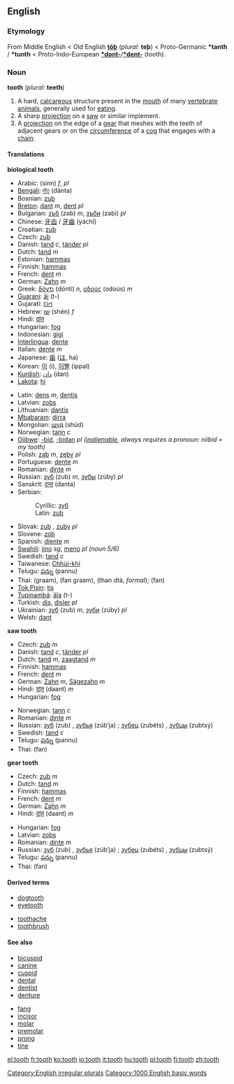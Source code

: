 ==English==
===Etymology===
From Middle English < Old English '''[[toþ|tōþ]]''' (''plural:'' '''teþ''') < Proto-Germanic '''*tanth''' / '''*tunth''' < Proto-Indo-European '''[[*dont-]]'''/'''[[*dent-]]''' (tooth).

===Noun===
'''tooth''' (''plural:'' '''teeth''')

#A hard, [[calcareous]] structure present in the [[mouth]] of many [[vertebrate]] [[animals]], generally used for [[eat]]ing.
#A sharp [[projection]] on a [[saw]] or similar implement.
#A [[projection]] on the edge of a [[gear]] that meshes with the teeth of adjacent gears or on the [[circumference]] of a [[cog]] that engages with a [[chain]].

====Translations====
'''biological tooth'''
{{top}}
*Arabic: {{ARchar|[[سن|سِنّ]]}} (sinn) ''f'', {{ARchar|[[اسنان|أسْنَان]]}} {{IPAchar|(’asnáːn)}} ''pl''
*[[Bengali]]: [[দাঁত]] (dānta)
*Bosnian: [[zub#Bosnian|zub]] {{m}}
*[[Breton]]: [[dant]] ''m'', [[dent]] ''pl''
*Bulgarian: [[зъб]] (zəb) ''m'', [[зъби]] (zəbi) ''pl''
*Chinese: [[牙齿]] / [[牙齒]] (yáchǐ)
*Croatian: [[zub#Croatian|zub]] {{m}}
*Czech: [[zub#Czech|zub]] {{m}}
*Danish: [[tand#Danish|tand]] ''c'', [[tänder]] ''pl''
*Dutch: [[tand#Dutch|tand]] ''m''
*Estonian: [[hammas#Estonian|hammas]]
*Finnish: [[hammas#Finnish|hammas]]
*French: [[dent]] ''m''
*German: [[Zahn]] ''m''
*Greek: [[δόντι]] (dónti) ''n'', [[οδούς]] (odoús) ''m''
*[[Guaraní]]: [[ãi]] (t-)
*Gujarati: [[દાંત]] {{IPAchar|(dāṁt)}}
*Hebrew: [[שן]] (shén) ''f''
*Hindi: [[दांत]] {{IPAchar|(dāṁt)}} {{m}}
*Hungarian: [[fog#Hungarian|fog]]
*Indonesian: [[gigi]]
*[[Interlingua]]: [[dente#Interlingua|dente]]
*Italian: [[dente#Italian|dente]] ''m''
*Japanese: [[歯]] ([[は]], ha)
*Korean: [[이]] (i), [[이빨]] (ippal)
*[[Kurdish]]: [[دان]] (dan) 
*[[Lakota]]: [[hi#Lakota|hi]]
{{mid}}
*Latin: [[dens]] ''m'', [[dentis]]
*Latvian: [[zobs]] {{m}}
*Lithuanian: [[dantis]]
*[[Mbabaram]]: [[dirra]]
*Mongolian: [[шүд]] (shüd)
*Norwegian: [[tann]] ''c''
*[[Ojibwe]]: [[-bid]], [[-bidan]] ''pl ([[inalienable]], always requires a pronoun: niibid = my tooth)''
*Polish: [[ząb]] ''m'', [[zęby]] ''pl''
*Portuguese: [[dente#Portuguese|dente]] ''m''
*Romanian: [[dinte]] ''m''
*Russian: [[зуб]] (zub) ''m'', [[зубы]] (zúby) ''pl''
*Sanskrit: [[दन्त]] (danta)
*Serbian:
*:Cyrillic: [[зуб#Serbian|зуб]] {{m}}
*:Latin: [[zub#Seriban|zub]] {{m}}
*Slovak: [[zub#Slovak|zub]] {{m}}, [[zuby]] ''pl''
*Slovene: [[zob#Slovene|zob]] {{m}}
*Spanish: [[diente]] ''m''
*[[Swahili]]: [[jino]] ''sg'', [[meno]] ''pl (noun 5/6)''
*Swedish: [[tand#Swedish|tand]] ''c''
*Taiwanese: [[Chhùi-khí]]
*Telugu: [[పన్ను]] (pannu)
*Thai: {{THchar|[[กราม]]}} (graam), {{THchar|[[ฟันกราม]]}} (fan graam), {{THchar|[[ทันต์]]}} (than dtà, ''formal''); {{THchar|[[ฟัน]]}} (fan)
*[[Tok Pisin]]: [[tis]]
*[[Tupinambá]]: [[ãîa]] (t-)
*Turkish: [[diş]], [[dişler]] ''pl''
*Ukrainian: [[зуб]] (zub) ''m'', [[зуби]] (zúby) ''pl''
*Welsh: [[dant]]
{{bottom}}

'''saw tooth'''
{{top}}
*Czech: [[zub]] ''m''
*Danish: [[tand#Danish|tand]] ''c'', [[tänder]] ''pl''
*Dutch: [[tand#Dutch|tand]] ''m'', [[zaagtand]] ''m''
*Finnish: [[hammas#Finnish|hammas]]
*French: [[dent]] ''m''
*German: [[Zahn]] ''m'', [[Sägezahn]] ''m''
*Hindi: [[दांत़]] (daant) ''m''
*Hungarian: [[fog#Hungarian|fog]]
{{mid}}
*Norwegian: [[tann]] ''c''
*Romanian: [[dinte]] ''m''
*Russian: [[зуб]] (zub) {{m}}, [[зубья]] (zúb’ja) {{p}}; [[зубец]] (zubéts) {{m}}, [[зубцы]] (zubtsý) {{p}}
*Swedish: [[tand#Swedish|tand]] ''c''
*Telugu: [[పన్ను]] (pannu)
*Thai: {{THchar|[[ฟัน]]}} (fan)
{{bottom}}

'''gear tooth'''
{{top}}
*Czech: [[zub]] ''m''
*Dutch: [[tand#Dutch|tand]] ''m''
*Finnish: [[hammas#Finnish|hammas]]
*French: [[dent]] ''m''
*German: [[Zahn]] ''m''
*Hindi: [[दांत़]] (daant) ''m''
{{mid}}
*Hungarian: [[fog#Hungarian|fog]]
*Latvian: [[zobs]] {{m}}
*Romanian: [[dinte]] ''m''
*Russian: [[зуб]] (zub) {{m}}, [[зубья]] (zúb’ja) {{p}}; [[зубец]] (zubéts) {{m}}, [[зубцы]] (zubtsý) {{p}}
*Telugu: [[పన్ను]] (pannu)
*Thai: {{THchar|[[ฟัน]]}} (fan)
{{bottom}}

====Derived terms====
{{top}}
*[[dogtooth]]
*[[eyetooth]]
{{mid}}
*[[toothache]]
*[[toothbrush]]
{{bottom}}

====See also====
{{top}}
*[[bicuspid]]
*[[canine]]
*[[cuspid]]
*[[dental]]
*[[dentist]]
*[[denture]]
{{mid}}
*[[fang]]
*[[incisor]]
*[[molar]]
*[[premolar]]
*[[prong]]
*[[tine]]
{{bottom}}

[[Category:English irregular plurals]]
[[Category:1000 English basic words]]

[[el:tooth]]
[[fr:tooth]]
[[ko:tooth]]
[[io:tooth]]
[[it:tooth]]
[[hu:tooth]]
[[pl:tooth]]
[[fi:tooth]]
[[zh:tooth]]